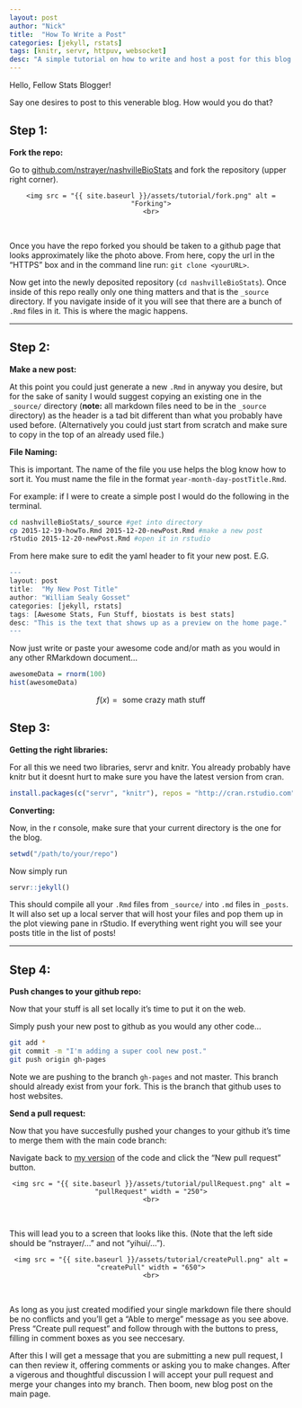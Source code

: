 ```yaml
---
layout: post
author: "Nick"
title:  "How To Write a Post"
categories: [jekyll, rstats]
tags: [knitr, servr, httpuv, websocket]
desc: "A simple tutorial on how to write and host a post for this blog."
---
```


Hello, Fellow Stats Blogger!

Say one desires to post to this venerable blog. How would you do that? 

## Step 1: 

__Fork the repo:__

Go to [github.com/nstrayer/nashvilleBioStats](http://github.com/nstrayer/nashvilleBioStats) and fork the repository (upper right corner).

<div style="text-align: center;">
    <img src = "{{ site.baseurl }}/assets/tutorial/fork.png" alt = "Forking">
    <br>
</div>

<br>

Once you have the repo forked you should be taken to a github page that looks approximately like the photo above. From here, copy the url in the "HTTPS" box and in the command line run: `git clone <yourURL>`. 

Now get into the newly deposited repository (`cd nashvilleBioStats`). Once inside of this repo really only one thing matters and that is the `_source` directory. If you navigate inside of it you will see that there are a bunch of `.Rmd` files in it. This is where the magic happens. 

---

## Step 2: 

__Make a new post:__

At this point you could just generate a new `.Rmd` in anyway you desire, but for the sake of sanity I would suggest copying an existing one in the `_source/` directory (__note:__ all markdown files need to be in the `_source` directory) as the header is a tad bit different than what you probably have used before. (Alternatively you could just start from scratch and make sure to copy in the top of an already used file.)

__File Naming:__

This is important. The name of the file you use helps the blog know how to sort it. You must name the file in the format `year-month-day-postTitle.Rmd`. 

For example: if I were to create a simple post I would do the following in the terminal. 

```bash
cd nashvilleBioStats/_source #get into directory
cp 2015-12-19-howTo.Rmd 2015-12-20-newPost.Rmd #make a new post
rStudio 2015-12-20-newPost.Rmd #open it in rstudio
```

From here make sure to edit the yaml header to fit your new post. E.G.

```r
---
layout: post
title:  "My New Post Title"
author: "William Sealy Gosset"
categories: [jekyll, rstats]
tags: [Awesome Stats, Fun Stuff, biostats is best stats]
desc: "This is the text that shows up as a preview on the home page."
---
```

Now just write or paste your awesome code and/or math as you would in any other RMarkdown document...

```r
awesomeData = rnorm(100)
hist(awesomeData)
```

$$f(x) = \text{ some crazy math stuff}$$


## Step 3:   

__Getting the right libraries:__

For all this we need two libraries, servr and knitr. You already probably have knitr but it doesnt hurt to make sure you have the latest version from cran. 

```r
install.packages(c("servr", "knitr"), repos = "http://cran.rstudio.com")
```

__Converting:__

Now, in the r console, make sure that your current directory is the one for the blog. 

```r
setwd("/path/to/your/repo")
```

Now simply run

```r
servr::jekyll()
```

This should compile all your `.Rmd` files from `_source/` into `.md` files in `_posts`. It will also set up a local server that will host your files and pop them up in the plot viewing pane in rStudio. If everything went right you will see your posts title in the list of posts!

---

## Step 4: 

__Push changes to your github repo:__

Now that your stuff is all set locally it's time to put it on the web. 

Simply push your new post to github as you would any other code...

```bash
git add *
git commit -m "I'm adding a super cool new post."
git push origin gh-pages
```

Note we are pushing to the branch `gh-pages` and not master. This branch should already exist from your fork. This is the branch that github uses to host websites. 

__Send a pull request:__

Now that you have succesfully pushed your changes to your github it's time to merge them with the main code branch: 

Navigate back to [my version](https://github.com/nstrayer/nashvilleBioStats) of the code and click the "New pull request" button. 

<div style="text-align: center;">
    <img src = "{{ site.baseurl }}/assets/tutorial/pullRequest.png" alt = "pullRequest" width = "250">
    <br>
</div>

<br>

This will lead you to a screen that looks like this. (Note that the left side should be "nstrayer/..." and not "yihui/..."). 

<div style="text-align: center;">
    <img src = "{{ site.baseurl }}/assets/tutorial/createPull.png" alt = "createPull" width = "650">
    <br>
</div>

<br>

As long as you just created modified your single markdown file there should be no conflicts and you'll get a "Able to merge" message as you see above. Press "Create pull request" and follow through with the buttons to press, filling in comment boxes as you see neccesary. 

After this I will get a message that you are submitting a new pull request, I can then review it, offering comments or asking you to make changes. After a vigerous and thoughtful discussion I will accept your pull request and merge your changes into my branch. Then boom, new blog post on the main page. 